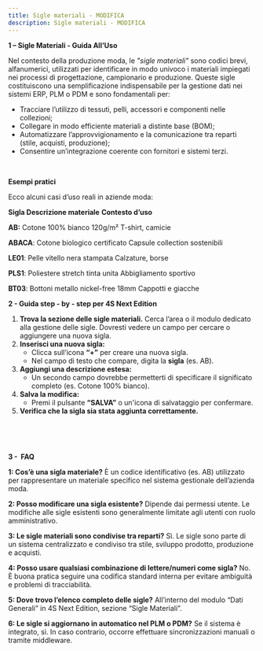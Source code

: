 ```yaml
---
title: Sigle materiali - MODIFICA
description: Sigle materiali - MODIFICA
---
```


**1 – Sigle Materiali - Guida All’Uso**

Nel contesto della produzione moda, le *"sigle materiali"* sono codici brevi, alfanumerici, utilizzati per identificare in modo univoco i materiali impiegati nei processi di progettazione, campionario e produzione. Queste sigle costituiscono una semplificazione indispensabile per la gestione dati nei sistemi ERP, PLM o PDM e sono fondamentali per:

* Tracciare l’utilizzo di tessuti, pelli, accessori e componenti nelle collezioni;
* Collegare in modo efficiente materiali a distinte base (BOM);
* Automatizzare l’approvvigionamento e la comunicazione tra reparti (stile, acquisti, produzione);
* Consentire un’integrazione coerente con fornitori e sistemi terzi.

 

**Esempi pratici**

Ecco alcuni casi d’uso reali in aziende moda:

**Sigla Descrizione materiale** 							**Contesto d’uso**

**AB:** Cotone 100% bianco 120g/m²						T-shirt, camicie

**ABACA**: Cotone biologico certificato						Capsule collection sostenibili

**LE01**: Pelle vitello nera stampata							Calzature, borse

**PLS1**: Poliestere stretch tinta unita						Abbigliamento sportivo

**BT03**: Bottoni metallo nickel-free 18mm					Cappotti e giacche

**2 - Guida step - by - step per 4S Next Edition**

1. **Trova la sezione delle sigle materiali.**
   Cerca l’area o il modulo dedicato alla gestione delle sigle. Dovresti vedere un campo per cercare o aggiungere una nuova sigla.
2. **Inserisci una nuova sigla:**
   * Clicca sull’icona **“+”** per creare una nuova sigla.
   * Nel campo di testo che compare, digita la **sigla** (es. AB).
3. **Aggiungi una descrizione estesa:**
   * Un secondo campo dovrebbe permetterti di specificare il significato completo (es. Cotone 100% bianco).
4. **Salva la modifica:**
   * Premi il pulsante **“SALVA”** o un'icona di salvataggio per confermare.
5. **Verifica che la sigla sia stata aggiunta correttamente.**

 

 

**3 -  FAQ**

**1: Cos’è una sigla materiale?**
È un codice identificativo (es. AB) utilizzato per rappresentare un materiale specifico nel sistema gestionale dell’azienda moda.

**2: Posso modificare una sigla esistente?**
Dipende dai permessi utente. Le modifiche alle sigle esistenti sono generalmente limitate agli utenti con ruolo amministrativo.

**3: Le sigle materiali sono condivise tra reparti?**
Sì. Le sigle sono parte di un sistema centralizzato e condiviso tra stile, sviluppo prodotto, produzione e acquisti.

**4: Posso usare qualsiasi combinazione di lettere/numeri come sigla?**
No. È buona pratica seguire una codifica standard interna per evitare ambiguità e problemi di tracciabilità.

**5: Dove trovo l’elenco completo delle sigle?**
All’interno del modulo “Dati Generali” in 4S Next Edition, sezione “Sigle Materiali”.

**6: Le sigle si aggiornano in automatico nel PLM o PDM?**
Se il sistema è integrato, sì. In caso contrario, occorre effettuare sincronizzazioni manuali o tramite middleware.